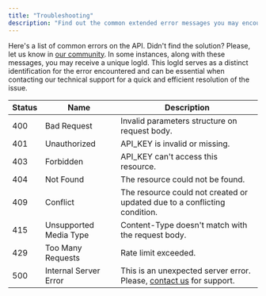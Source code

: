 ```yaml
---
title: "Troubleshooting"
description: "Find out the common extended error messages you may encounter while using our system"
---
```


Here's a list of common errors on the API. Didn't find the solution? Please, let us know in [our community](https://join.slack.com/t/lumxprotocol/shared_invite/zt-2r5c6zxk3-5QGGZ3mUtLel5te1dI). In some instances, along with these messages, you may receive a unique logId. This logId serves as a distinct identification for the error encountered and can be essential when contacting our technical support for a quick and efficient resolution of the issue.

| Status | Name                   | Description                                                                                                                                                |
| ------ | ---------------------- | ---------------------------------------------------------------------------------------------------------------------------------------------------------- |
| 400    | Bad Request            | Invalid parameters structure on request body.                                                                                                              |
| 401    | Unauthorized           | API_KEY is invalid or missing.                                                                                                                             |
| 403    | Forbidden              | API_KEY can't access this resource.                                                                                                                        |
| 404    | Not Found              | The resource could not be found.                                                                                                                           |
| 409    | Conflict               | The resource could not created or updated due to a conflicting condition.                                                                                                                           |
| 415    | Unsupported Media Type | Content-Type doesn't match with the request body.                                                                                                          |
| 429    | Too Many Requests      | Rate limit exceeded.                                                                                                                                       |
| 500    | Internal Server Error  | This is an unexpected server error. Please, [contact us](https://join.slack.com/t/lumxprotocol/shared_invite/zt-2r5c6zxk3-5QGGZ3mUtLel5te1dI) for support. |
